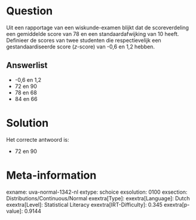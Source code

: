 Question
========

Uit een rapportage van een wiskunde-examen blijkt dat de scoreverdeling
een gemiddelde score van 78 en een standaardafwijking van 10 heeft.
Definieer de scores van twee studenten die respectievelijk een
gestandaardiseerde score (*z*-score) van -0,6 en 1,2 hebben.

Answerlist
----------

* -0,6 en 1,2
* 72 en 90
* 78 en 68
* 84 en 66

Solution
========

Het correcte antwoord is: 

* 72 en 90

Meta-information
================
exname: uva-normal-1342-nl
extype: schoice
exsolution: 0100
exsection: Distributions/Continuous/Normal
exextra[Type]: 
exextra[Language]: Dutch
exextra[Level]: Statistical Literacy
exextra[IRT-Difficulty]: 0.345
exextra[p-value]: 0.9144
